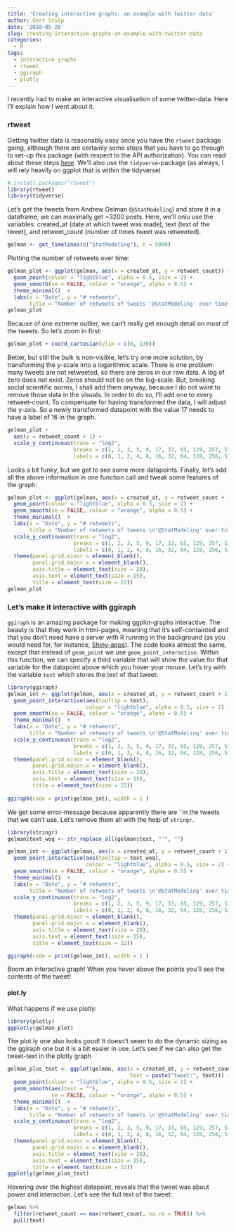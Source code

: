 ```yaml
---
title: 'Creating interactive graphs: an example with twitter data'
author: Gert Stulp
date: '2018-05-20'
slug: creating-interactive-graphs-an-example-with-twitter-data
categories:
  - R
tags:
  - interactive graphs
  - rtweet
  - ggiraph
  - plotly
---
```


I recently had to make an interactive visualisation of some twitter-data. Here I'll explain how I went about it. 

### rtweet
Getting twitter data is reasonably easy once you have the `rtweet` package going, although there are certainly some steps that you have to go through to set-up this package (with respect to the API authorization). You can read about these steps [here](http://rtweet.info/). We'll also use the `tidyverse`-package (as always, I will rely heavily on ggplot that is within the tidyverse)  
```r
# install.packages("rtweet")
library(rtweet)
library(tidyverse)
```

Let's get the tweets from Andrew Gelman (`@StatModeling`) and store it in a dataframe; we can maximally get ~3200 posts. Here, we'll onlu use the variables: created_at (date at which tweet was made), text (text of the tweet), and retweet_count (number of times tweet was retweeted).
```r
gelman <- get_timelines(c("StatModeling"), n = 5000)
```

Plotting the number of retweets over time:
```r
gelman_plot <- ggplot(gelman, aes(x = created_at, y = retweet_count)) +
  geom_point(colour = "lightblue", alpha = 0.5, size = 2) +
  geom_smooth(se = FALSE, colour = "orange", alpha = 0.5) +
  theme_minimal()  +
  labs(x = "Date", y = "# retweets", 
       title = "Number of retweets of tweets '@StatModeling' over time") 
gelman_plot 
```

Because of one extreme outlier, we can't really get enough detail on most of the tweets. So let's zoom in first: 
```r
gelman_plot + coord_cartesian(ylim = c(0, 130))
```

Better, but still the bulk is non-visible, let's try one more solution, by transforming the y-scale into a logarithmic scale. There is one problem: many tweets are not retweeted, so there are zeros in our raw data. A log of zero does not exist. Zeros should not be on the log-scale. But, breaking social scientific norms, I shall add them anyway, because I do not want to remove those data in the visuals. In order to do so, I'll add one to every retweet-count. To compensate for having transformed the data, I will adjust the y-axis. So a newly transformed datapoint with the value 17 needs to have a label of 16 in the graph.   

```r
gelman_plot + 
  aes(y = retweet_count + 1) +
  scale_y_continuous(trans = "log2",
                     breaks = c(1, 2, 3, 5, 9, 17, 33, 65, 129, 257, 513),
                     labels = c(0, 1, 2, 4, 8, 16, 32, 64, 128, 256, 512))
```

Looks a bit funky, but we get to see some more datapoints. Finally, let's add all the above information in one function call and tweak some features of the graph:
```r
gelman_plot <- ggplot(gelman, aes(x = created_at, y = retweet_count + 1)) +
  geom_point(colour = "lightblue", alpha = 0.5, size = 2) +
  geom_smooth(se = FALSE, colour = "orange", alpha = 0.5) +
  theme_minimal()  +
  labs(x = "Date", y = "# retweets", 
       title = "Number of retweets of tweets \n'@StatModeling' over time") +
  scale_y_continuous(trans = "log2",
                     breaks = c(1, 2, 3, 5, 9, 17, 33, 65, 129, 257, 513),
                     labels = c(0, 1, 2, 4, 8, 16, 32, 64, 128, 256, 512)) +
  theme(panel.grid.minor = element_blank(),
        panel.grid.major.x = element_blank(),
        axis.title = element_text(size = 20),
        axis.text = element_text(size = 15),
        title = element_text(size = 22)) 
gelman_plot
```

### Let's make it interactive with ggiraph
`ggiraph` is an amazing package for making ggplot-graphs interactive. The beauty is that they work in html-pages, meaning that it's self-containted and that you don't need have a server with R running in the background (as you would need for, for instance, [Shiny-apps](https://shiny.rstudio.com/)). The code looks almost the same, except that instead of `geom_point` we use `geom_point_interactive`. Within this function, we can specify a third variable that will show the value for that variable for the datapoint above which you hover your mouse. Let's try with the variable `text` which stores the text of that tweet:
```r
library(ggiraph)
gelman_int <- ggplot(gelman, aes(x = created_at, y = retweet_count + 1)) +
  geom_point_interactive(aes(tooltip = text), 
                         colour = "lightblue", alpha = 0.5, size = 2) +
  geom_smooth(se = FALSE, colour = "orange", alpha = 0.5) +
  theme_minimal()  +
  labs(x = "Date", y = "# retweets", 
       title = "Number of retweets of tweets \n'@StatModeling' over time") +
  scale_y_continuous(trans = "log2",
                     breaks = c(1, 2, 3, 5, 9, 17, 33, 65, 129, 257, 513),
                     labels = c(0, 1, 2, 4, 8, 16, 32, 64, 128, 256, 512)) +
  theme(panel.grid.minor = element_blank(),
        panel.grid.major.x = element_blank(),
        axis.title = element_text(size = 20),
        axis.text = element_text(size = 15),
        title = element_text(size = 22)) 
  
ggiraph(code = print(gelman_int), width = 1 )
```

We get some error-message because apparently there are *'* in the tweets that we can't use. Let's remove them all with the help of `stringr`.
```r
library(stringr)
gelman$text_woq <- str_replace_all(gelman$text, "'", "")

gelman_int <- ggplot(gelman, aes(x = created_at, y = retweet_count + 1)) +
  geom_point_interactive(aes(tooltip = text_woq), 
                         colour = "lightblue", alpha = 0.5, size = 2) +
  geom_smooth(se = FALSE, colour = "orange", alpha = 0.5) +
  theme_minimal()  +
  labs(x = "Date", y = "# retweets", 
       title = "Number of retweets of tweets \n'@StatModeling' over time") +
  scale_y_continuous(trans = "log2",
                     breaks = c(1, 2, 3, 5, 9, 17, 33, 65, 129, 257, 513),
                     labels = c(0, 1, 2, 4, 8, 16, 32, 64, 128, 256, 512)) +
  theme(panel.grid.minor = element_blank(),
        panel.grid.major.x = element_blank(),
        axis.title = element_text(size = 20),
        axis.text = element_text(size = 15),
        title = element_text(size = 22)) 

ggiraph(code = print(gelman_int), width = 1 )
```


Boom an interactive graph! When you hover above the points you'll see the contents of the tweet!

#### plot.ly
What happens if we use plotly:
```r
library(plotly)
ggplotly(gelman_plot)
```

The plot.ly one also looks good! It doesn't seem to do the dynamic sizing as the ggiraph one but it is a bit easier in use. Let's see if we can also get the tweet-text in the plotly graph
```r
gelman_plus_text <- ggplot(gelman, aes(x = created_at, y = retweet_count + 1,
                                       text = paste("tweet:", text))) +
  geom_point(colour = "lightblue", alpha = 0.5, size = 2) +
  geom_smooth(aes(text = ""),
              se = FALSE, colour = "orange", alpha = 0.5) +
  theme_minimal()  +
  labs(x = "Date", y = "# retweets", 
       title = "Number of retweets of tweets \n'@StatModeling' over time") +
  scale_y_continuous(trans = "log2",
                     breaks = c(1, 2, 3, 5, 9, 17, 33, 65, 129, 257, 513),
                     labels = c(0, 1, 2, 4, 8, 16, 32, 64, 128, 256, 512)) +
  theme(panel.grid.minor = element_blank(),
        panel.grid.major.x = element_blank(),
        axis.title = element_text(size = 20),
        axis.text = element_text(size = 15),
        title = element_text(size = 22)) 
ggplotly(gelman_plus_text)
```

Hovering over the highest datapoint, reveals that the tweet was about power and interaction. Let's see the full text of the tweet:
```r
gelman %>% 
  filter(retweet_count == max(retweet_count, na.rm = TRUE)) %>%
  pull(text)
```

